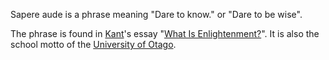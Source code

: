 {{msg:vfd}}

Sapere aude is a phrase meaning "Dare to know." or "Dare to be wise".

The phrase is found in [[Kant]]'s essay "[[What Is Enlightenment?]]".  It is also the school motto of the [[University of Otago]].

{{msg:stub}}